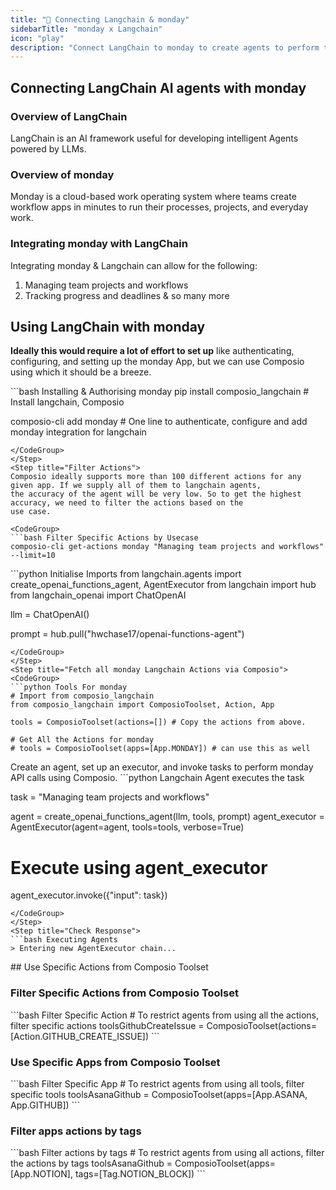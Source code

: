 ```yaml
---
title: "🚀 Connecting Langchain & monday"
sidebarTitle: "monday x Langchain"
icon: "play"
description: "Connect LangChain to monday to create agents to perform tasks using natural language"
---
```


## Connecting LangChain AI agents with monday

### Overview of LangChain

LangChain is an AI framework useful for developing intelligent Agents powered by LLMs.

### Overview of monday

Monday is a cloud-based work operating system where teams create workflow apps in minutes to run their processes, projects, and everyday work.

### Integrating monday with LangChain

Integrating monday & Langchain can allow for the following:

1. Managing team projects and workflows
2. Tracking progress and deadlines
& so many more

## Using LangChain with monday

<Steps>
<Step title="Setting Up the Environment">

**Ideally this would require a lot of effort to set up** like authenticating, configuring, and setting up the monday App, but we can use Composio using which it should be a breeze.

<CodeGroup>
```bash Installing & Authorising monday
pip install composio_langchain # Install langchain, Composio 

composio-cli add monday # One line to authenticate, configure and add monday integration for langchain
```
</CodeGroup>
</Step>
<Step title="Filter Actions">
Composio ideally supports more than 100 different actions for any given app. If we supply all of them to langchain agents, 
the accuracy of the agent will be very low. So to get the highest accuracy, we need to filter the actions based on the 
use case.

<CodeGroup>
```bash Filter Specific Actions by Usecase
composio-cli get-actions monday "Managing team projects and workflows" --limit=10
```
</CodeGroup>

</Step>
<Step title="Import Base Packages">

<CodeGroup>
```python Initialise Imports
from langchain.agents import create_openai_functions_agent, AgentExecutor
from langchain import hub
from langchain_openai import ChatOpenAI


llm = ChatOpenAI()

prompt = hub.pull("hwchase17/openai-functions-agent")
```
</CodeGroup>
</Step>
<Step title="Fetch all monday Langchain Actions via Composio">
<CodeGroup>
```python Tools For monday
# Import from composio_langchain
from composio_langchain import ComposioToolset, Action, App

tools = ComposioToolset(actions=[]) # Copy the actions from above. 

# Get All the Actions for monday
# tools = ComposioToolset(apps=[App.MONDAY]) # can use this as well
```
</CodeGroup>
</Step>
<Step title="Execute the Agent">
Create an agent, set up an executor, and invoke tasks to perform monday API calls using Composio. 
<CodeGroup>
```python Langchain Agent executes the task

task = "Managing team projects and workflows"

agent = create_openai_functions_agent(llm, tools, prompt)
agent_executor = AgentExecutor(agent=agent, tools=tools, verbose=True)

# Execute using agent_executor
agent_executor.invoke({"input": task})
```
</CodeGroup>
</Step>
<Step title="Check Response">
```bash Executing Agents
> Entering new AgentExecutor chain...
```
</Step>
</Steps>
## Use Specific Actions from Composio Toolset

### Filter Specific Actions from Composio Toolset

<CodeGroup>
```bash Filter Specific Action
# To restrict agents from using all the actions, filter specific actions
toolsGithubCreateIssue = ComposioToolset(actions=[Action.GITHUB_CREATE_ISSUE])
```
</CodeGroup>

### Use Specific Apps from Composio Toolset
<CodeGroup>
```bash Filter Specific App
# To restrict agents from using all tools, filter specific tools
toolsAsanaGithub = ComposioToolset(apps=[App.ASANA, App.GITHUB])
```
</CodeGroup>

### Filter apps actions by tags 
<CodeGroup>
```bash Filter actions by tags
# To restrict agents from using all actions, filter the actions by tags
toolsAsanaGithub = ComposioToolset(apps=[App.NOTION], tags=[Tag.NOTION_BLOCK])
```
</CodeGroup>

